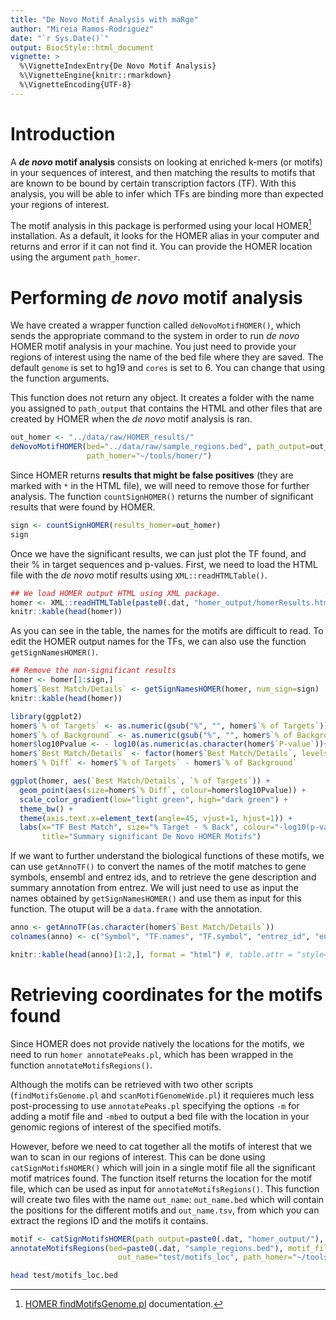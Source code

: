 ```yaml
---
title: "De Novo Motif Analysis with maRge"
author: "Mireia Ramos-Rodriguez"
date: "`r Sys.Date()`"
output: BiocStyle::html_document
vignette: >
  %\VignetteIndexEntry{De Novo Motif Analysis}
  %\VignetteEngine{knitr::rmarkdown}
  %\VignetteEncoding{UTF-8}
---
```


# Introduction
A __*de novo* motif analysis__ consists on looking at enriched k-mers (or motifs) in your sequences of interest, and then matching the results to motifs that are known to be bound by certain transcription factors (TF). With this analysis, you will be able to infer which TFs are binding more than expected your regions of interest.

The motif analysis in this package is performed using your local HOMER^[[HOMER findMotifsGenome.pl](http://homer.ucsd.edu/homer/ngs/peakMotifs.html) documentation.] installation. As a default, it looks for the HOMER alias in your computer and returns and error if it can not find it. You can provide the HOMER location using the argument `path_homer`.

# Performing *de novo* motif analysis
We have created a wrapper function called `deNovoMotifHOMER()`, which sends the appropriate command to the system in order to run *de novo* HOMER motif analysis in your machine. You just need to provide your regions of interest using the name of the bed file where they are saved. The default `genome` is set to hg19 and `cores` is set to 6. You can change that using the function arguments.

This function does not return any object. It creates a folder with the name you assigned to `path_output` that contains the HTML and other files that are created by HOMER when the *de novo* motif analysis is ran.

```r
out_homer <- "../data/raw/HOMER_results/"
deNovoMotifHOMER(bed="../data/raw/sample_regions.bed", path_output=out_homer,
                 path_homer="~/tools/homer/")
```

Since HOMER returns __results that might be false positives__ (they are marked with `*` in the HTML file), we will need to remove those for further analysis. The function `countSignHOMER()` returns the number of significant results that were found by HOMER.

```r
sign <- countSignHOMER(results_homer=out_homer)
sign
```

Once we have the significant results, we can just plot the TF found, and their % in target sequences and p-values. First, we need to load the HTML file with the *de novo* motif results using `XML::readHTMLTable()`.
```r
## We load HOMER output HTML using XML package.
homer <- XML::readHTMLTable(paste0(.dat, "homer_output/homerResults.html"))[[1]]
knitr::kable(head(homer))
```

As you can see in the table, the names for the motifs are difficult to read. To edit the HOMER output names for the TFs, we can also use the function `getSignNamesHOMER()`.

```r
## Remove the non-significant results
homer <- homer[1:sign,]
homer$`Best Match/Details` <- getSignNamesHOMER(homer, num_sign=sign)
knitr::kable(head(homer))
```


```r
library(ggplot2)
homer$`% of Targets` <- as.numeric(gsub("%", "", homer$`% of Targets`))
homer$`% of Background` <- as.numeric(gsub("%", "", homer$`% of Background`))
homer$log10Pvalue <- - log10(as.numeric(as.character(homer$`P-value`))+1)
homer$`Best Match/Details` <- factor(homer$`Best Match/Details`, levels=c(as.character(homer$`Best Match/Details`)))
homer$`% Diff` <- homer$`% of Targets` - homer$`% of Background`

ggplot(homer, aes(`Best Match/Details`, `% of Targets`)) +
  geom_point(aes(size=homer$`% Diff`, colour=homer$log10Pvalue)) +
  scale_color_gradient(low="light green", high="dark green") +
  theme_bw() +
  theme(axis.text.x=element_text(angle=45, vjust=1, hjust=1)) +
  labs(x="TF Best Match", size="% Target - % Back", colour="-log10(p-value+1)",
       title="Summary significant De Novo HOMER Motifs")
```

If we want to further understand the biological functions of these motifs, we can use `getAnnoTF()` to convert the names of the motif matches to gene symbols, ensembl and entrez ids, and to retrieve the gene description and summary annotation from entrez. We will just need to use as input the names obtained by `getSignNamesHOMER()` and use them as input for this function. The otuput will be a `data.frame` with the annotation.

```r
anno <- getAnnoTF(as.character(homer$`Best Match/Details`))
colnames(anno) <- c("Symbol", "TF.names", "TF.symbol", "entrez_id", "ensembl_id", "description", "summary")

knitr::kable(head(anno)[1:2,], format = "html") #, table.attr = "style='width:30%;'"
```

# Retrieving coordinates for the motifs found
Since HOMER does not provide natively the locations for the motifs, we need to run `homer annotatePeaks.pl`, which has been wrapped in the function `annotateMotifsRegions()`. 

Although the motifs can be retrieved with two other scripts (`findMotifsGenome.pl` and `scanMotifGenomeWide.pl`) it requieres much less post-processing to use `annotatePeaks.pl` specifying the options `-m` for adding a motif file and `-mbed` to output a bed file with the location in your genomic regions of interest of the specified motifs.

However, before we need to cat together all the motifs of interest that we wan to scan in our regions of interest. This can be done using `catSignMotifsHOMER()` which will join in a single motif file all the significant motif matrices found. The function itself returns the location for the motif file, which can be used as input for `annotateMotifsRegions()`. This function will create two files with the name `out_name`: `out_name.bed` which will contain the positions for the different motifs and `out_name.tsv`, from which you can extract the regions ID and the motifs it contains.

```r
motif <- catSignMotifsHOMER(path_output=paste0(.dat, "homer_output/"), num_sign=sign)
annotateMotifsRegions(bed=paste0(.dat, "sample_regions.bed"), motif_file=motif, 
                        out_name="test/motifs_loc", path_homer="~/tools/homer/")
```

```bash
head test/motifs_loc.bed
```
